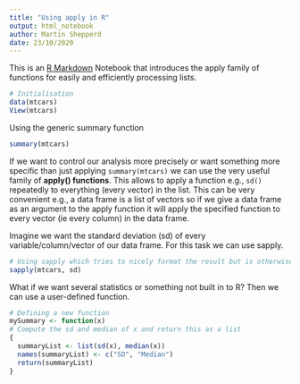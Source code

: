```yaml
---
title: "Using apply in R"
output: html_notebook
author: Martin Shepperd
date: 23/10/2020
---
```


This is an [R Markdown](http://rmarkdown.rstudio.com) Notebook that introduces the apply family of functions for easily and efficiently processing lists.


```r
# Initialisation
data(mtcars)
View(mtcars)
```

Using the generic summary function

```r
summary(mtcars)
```

If we want to control our analysis more precisely or want something more specific than just applying `summary(mtcars)` we can use the very useful family of **apply() functions**.  This allows to apply a function e.g., `sd()` repeatedly to everything (every vector) in the list.  This can be very convenient e.g., a data frame is a list of vectors so if we give a data frame as an argument to the apply function it will apply the specified function to every vector (ie every column) in the data frame.

Imagine we want the standard deviation (sd) of every variable/column/vector of our data frame.  For this task we can use sapply.

```r
# Using sapply which tries to nicely format the result but is otherwise similar to lapply.
sapply(mtcars, sd)
```

What if we want several statistics or something not built in to R?  Then we can use a user-defined function.

```r
# Defining a new function
mySummary <- function(x)
# Compute the sd and median of x and return this as a list
{
  summaryList <- list(sd(x), median(x)) 
  names(summaryList) <- c("SD", "Median")
  return(summaryList)
}  
```

